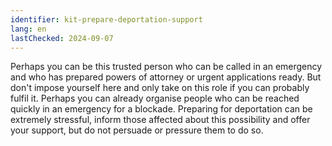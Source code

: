 ```yaml
---
identifier: kit-prepare-deportation-support
lang: en
lastChecked: 2024-09-07
---
```


Perhaps you can be this trusted person who can be called in an emergency and who has prepared powers of attorney or urgent applications ready. But don't impose yourself here and only take on this role if you can probably fulfil it.  Perhaps you can already organise people who can be reached quickly in an emergency for a blockade.
Preparing for deportation can be extremely stressful, inform those affected about this possibility and offer your support, but do not persuade or pressure them to do so.

